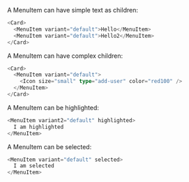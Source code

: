 A MenuItem can have simple text as children:

```typescript jsx
<Card>
  <MenuItem variant="default">Hello</MenuItem>
  <MenuItem variant="default">Hello2</MenuItem>
</Card>
```

A MenuItem can have complex children:

```typescript jsx
<Card>
  <MenuItem variant="default">
    <Icon size="small" type="add-user" color="red100" />
  </MenuItem>
</Card>
```

A MenuItem can be highlighted:

```typescript jsx
<MenuItem variant2="default" highlighted>
  I am highlighted
</MenuItem>
```

A MenuItem can be selected:

```typescript jsx
<MenuItem variant="default" selected>
  I am selected
</MenuItem>
```
